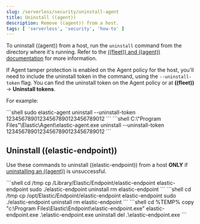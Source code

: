 ```yaml
---
slug: /serverless/security/uninstall-agent
title: Uninstall ((agent))
description: Remove ((agent)) from a host.
tags: [ 'serverless', 'security', 'how-to' ]
---
```


<div id="uninstall-agent"></div>

To uninstall ((agent)) from a host, run the `uninstall` command from the directory where it's running. Refer to the [((fleet)) and ((agent)) documentation](((fleet-guide))/uninstall-elastic-agent.html) for more information.

If <DocLink slug="/serverless/security/agent-tamper-protection">Agent tamper protection</DocLink> is enabled on the Agent policy for the host, you'll need to include the uninstall token in the command, using the `--uninstall-token` flag. You can <DocLink slug="/serverless/security/agent-tamper-protection" section="fleet-uninstall-tokens">find the uninstall token</DocLink> on the Agent policy or at **((fleet))** -> **Uninstall tokens**. 

For example:

<DocTabs>
    <DocTab name="macOS or Linux">
        ```shell
        sudo elastic-agent uninstall --uninstall-token 12345678901234567890123456789012
        ```
    </DocTab>
    <DocTab name="Windows">
        ```shell
        C:\"Program Files"\Elastic\Agent\elastic-agent.exe uninstall --uninstall-token 12345678901234567890123456789012
        ```
    </DocTab>
</DocTabs>

<div id="uninstall-endpoint"></div>

## Uninstall ((elastic-endpoint))

Use these commands to uninstall ((elastic-endpoint)) from a host **ONLY** if [uninstalling an ((agent))](((fleet-guide))/uninstall-elastic-agent.html) is unsuccessful.

<DocTabs>
    <DocTab name="macOS">
        ```shell
        cd /tmp
        cp /Library/Elastic/Endpoint/elastic-endpoint elastic-endpoint
        sudo ./elastic-endpoint uninstall
        rm elastic-endpoint
        ```
    </DocTab>
    <DocTab name="Linux">
        ```shell
        cd /tmp
        cp /opt/Elastic/Endpoint/elastic-endpoint elastic-endpoint
        sudo ./elastic-endpoint uninstall
        rm elastic-endpoint
        ```
    </DocTab>
    <DocTab name="Windows">
        ```shell
        cd %TEMP%
        copy "c:\Program Files\Elastic\Endpoint\elastic-endpoint.exe" elastic-endpoint.exe
        .\elastic-endpoint.exe uninstall
        del .\elastic-endpoint.exe
        ```
    </DocTab>
</DocTabs>

